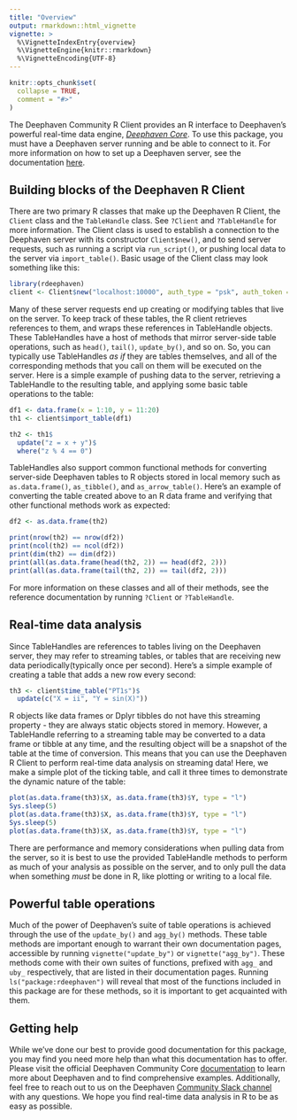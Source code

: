```yaml
---
title: "Overview"
output: rmarkdown::html_vignette
vignette: >
  %\VignetteIndexEntry{overview}
  %\VignetteEngine{knitr::rmarkdown}
  %\VignetteEncoding{UTF-8}
---
```


```r
knitr::opts_chunk$set(
  collapse = TRUE,
  comment = "#>"
)
```

The Deephaven Community R Client provides an R interface to Deephaven's powerful
real-time data engine, [_Deephaven Core_](https://deephaven.io/community/).
To use this package, you must have a Deephaven server running and be able to 
connect to it. For more information on how to set up a Deephaven server, see the 
documentation [here](https://deephaven.io/core/docs/tutorials/quickstart/).

## Building blocks of the Deephaven R Client

There are two primary R classes that make up the Deephaven R Client, the `Client` 
class and the `TableHandle` class. See `?Client` and `?TableHandle` for more
information. The Client class is used to establish a connection to the
Deephaven server with its constructor `Client$new()`, and to send server 
requests, such as running a script via `run_script()`, or pushing local data to 
the server via `import_table()`. Basic usage of the Client class may look 
something like this:

```r
library(rdeephaven)
client <- Client$new("localhost:10000", auth_type = "psk", auth_token = "my_secret_token")
```

Many of these server requests end up creating or modifying tables that live on 
the server. To keep track of these tables, the R client retrieves references to 
them, and wraps these references in TableHandle objects. These TableHandles 
have a host of methods that mirror server-side table operations, such as
`head()`, `tail()`, `update_by()`, and so on. So, you can typically use
TableHandles _as if_ they are tables themselves, and all of the corresponding
methods that you call on them will be executed on the server. Here is a simple
example of pushing data to the server, retrieving a TableHandle to the resulting
table, and applying some basic table operations to the table:

```r
df1 <- data.frame(x = 1:10, y = 11:20)
th1 <- client$import_table(df1)

th2 <- th1$
  update("z = x + y")$
  where("z % 4 == 0")
```

TableHandles also support common functional methods for converting server-side 
Deephaven tables to R objects stored in local memory such as `as.data.frame()`, 
`as_tibble()`, and `as_arrow_table()`. Here's an example of converting the table 
created above to an R data frame and verifying that other functional methods
work as expected:

```r
df2 <- as.data.frame(th2)

print(nrow(th2) == nrow(df2))
print(ncol(th2) == ncol(df2))
print(dim(th2) == dim(df2))
print(all(as.data.frame(head(th2, 2)) == head(df2, 2)))
print(all(as.data.frame(tail(th2, 2)) == tail(df2, 2)))
```

For more information on these classes and all of their methods, see the
reference documentation by running `?Client` or `?TableHandle`.

## Real-time data analysis

Since TableHandles are references to tables living on the Deephaven server, they 
may refer to streaming tables, or tables that are receiving new data
periodically(typically once per second). Here's a simple example of creating a
table that adds a new row every second:

```r
th3 <- client$time_table("PT1s")$
  update(c("X = ii", "Y = sin(X)"))
```

R objects like data frames or Dplyr tibbles do not have this streaming property 
- they are always static objects stored in memory. However, a TableHandle 
referring to a streaming table may be converted to a data frame or tibble at any 
time, and the resulting object will be a snapshot of the table at the time of 
conversion. This means that you can use the Deephaven R Client to perform
real-time data analysis on streaming data! Here, we make a simple plot of the
ticking table, and call it three times to demonstrate the dynamic nature of the
table:

```r
plot(as.data.frame(th3)$X, as.data.frame(th3)$Y, type = "l")
Sys.sleep(5)
plot(as.data.frame(th3)$X, as.data.frame(th3)$Y, type = "l")
Sys.sleep(5)
plot(as.data.frame(th3)$X, as.data.frame(th3)$Y, type = "l")
```

There are performance and memory considerations when pulling data from the
server, so it is best to use the provided TableHandle methods to perform as much
of your analysis as possible on the server, and to only pull the data when
something _must_ be done in R, like plotting or writing to a local file.

## Powerful table operations

Much of the power of Deephaven's suite of table operations is achieved through 
the use of the `update_by()` and `agg_by()` methods. These table methods are
important enough to warrant their own documentation pages, accessible by running
`vignette("update_by")` or `vignette("agg_by")`. These methods
come with their own suites of functions, prefixed with `agg_` and `uby_`
respectively, that are listed in their documentation pages. Running
`ls("package:rdeephaven")` will reveal that most of the functions included in
this package are for these methods, so it is important to get acquainted with
them.

## Getting help
While we've done our best to provide good documentation for this package, you
may find you need more help than what this documentation has to offer. Please
visit the official Deephaven Community Core
[documentation](https://deephaven.io/core/docs/tutorials/quickstart/) to learn
more about Deephaven and to find comprehensive examples. Additionally, feel free
to reach out to us on the Deephaven
[Community Slack channel](https://deephaven.io/slack) with any questions. We
hope you find real-time data analysis in R to be as easy as possible.
